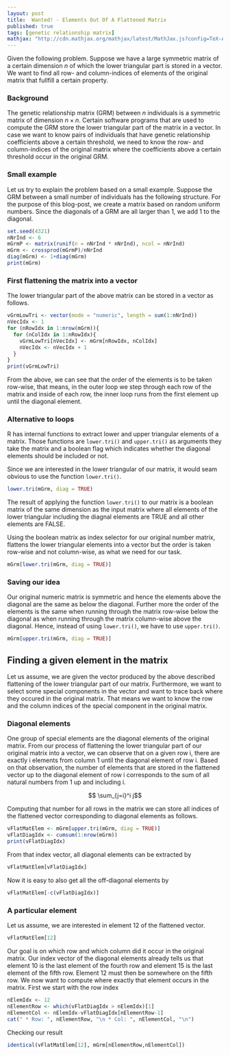 ```yaml
---
layout: post
title:  Wanted! - Elements Out Of A Flattened Matrix
published: true
tags: [genetic relationship matrix]
mathjax: "http://cdn.mathjax.org/mathjax/latest/MathJax.js?config=TeX-AMS-MML_HTMLorMML"
---
```


Given the following problem. Suppose we have a large symmetric matrix of a certain dimension $n$ of which the lower triangular part is stored in a vector. We want to find all row- and column-indices of elements of the original matrix that fullfill a certain property. 

### Background
The genetic relationship matrix (GRM) between $n$ individuals is a symmetric matrix of dimension $n\times n$. Certain software programs that are used to compute the GRM store the lower triangular part of the matrix in a vector. In case we want to know pairs of individuals that have genetic relationship coefficients above a certain threshold, we need to know the row- and column-indices of the original matrix where the coefficients above a certain threshold occur in the original GRM. 

### Small example
Let us try to explain the problem based on a small example. Suppose the GRM between a small number of individuals has the following structure. For the purpose of this blog-post, we create a matrix based on random uniform numbers. Since the diagonals of a GRM are all larger than 1, we add 1 to the diagonal.


```r
set.seed(4321)
nNrInd <- 6
mGrmP <- matrix(runif(n = nNrInd * nNrInd), ncol = nNrInd)
mGrm <- crossprod(mGrmP)/nNrInd
diag(mGrm) <- 1+diag(mGrm)
print(mGrm)
```

### First flattening the matrix into a vector
The lower triangular part of the above matrix can be stored in a vector as follows. 

```r
vGrmLowTri <- vector(mode = "numeric", length = sum(1:nNrInd))
nVecIdx <- 1
for (nRowIdx in 1:nrow(mGrm)){
  for (nColIdx in 1:nRowIdx){
    vGrmLowTri[nVecIdx] <- mGrm[nRowIdx, nColIdx]
    nVecIdx <- nVecIdx + 1
  }
}
print(vGrmLowTri)
```

From the above, we can see that the order of the elements is to be taken row-wise, that means, in the outer loop we step through each row of the matrix and inside of each row, the inner loop runs from the first element up until the diagonal element. 

### Alternative to loops
R has internal functions to extract lower and upper triangular elements of a matrix. Those functions are `lower.tri()` and `upper.tri()` as arguments they take the matrix and a boolean flag which indicates whether the diagonal elements should be included or not. 

Since we are interested in the lower triangular of our matrix, it would seam obvious to use the function `lower.tri()`. 

```r
lower.tri(mGrm, diag = TRUE)
```

The result of applying the function `lower.tri()` to our matrix is a boolean matrix of the same dimension as the input matrix where all elements of the lower triangular including the diagnal elements are TRUE and all other elements are FALSE. 

Using the boolean matrix as index selector for our original number matrix, flattens the lower triangular elements into a vector but the order is taken row-wise and not column-wise, as what we need for our task.


```r
mGrm[lower.tri(mGrm, diag = TRUE)]
```

### Saving our idea
Our original numeric matrix is symmetric and hence the elements above the diagonal are the same as below the diagonal. Further more the order of the elements is the same when running through the matrix row-wise below the diagonal as when running through the matrix column-wise above the diagonal. Hence, instead of using `lower.tri()`, we have to use `upper.tri()`. 

```r
mGrm[upper.tri(mGrm, diag = TRUE)]
```

## Finding a given element in the matrix
Let us assume, we are given the vector produced by the above described flattening of the lower triangular part of our matrix. Furthermore, we want to select some special components in the vector and want to trace back where they occured in the original matrix. That means we want to know the row and the column indices of the special component in the original matrix.

### Diagonal elements
One group of special elements are the diagonal elements of the original matrix. From our process of flattening the lower triangular part of our original matrix into a vector, we can observe that on a given row i, there are exactly i elements from column 1 until the diagonal element of row i. Based on that observation, the number of elements that are stored in the flattened vector up to the diagonal element of row i corresponds to the sum of all natural numbers from 1 up and including i. 

$$ \sum_{j=i}^i j$$

Computing that number for all rows in the matrix we can store all indices of the flattened vector corresponding to diagonal elements as follows. 

```r
vFlatMatElem <- mGrm[upper.tri(mGrm, diag = TRUE)]
vFlatDiagIdx <- cumsum(1:nrow(mGrm))
print(vFlatDiagIdx)
```

From that index vector, all diagonal elements can be extracted by 

```r
vFlatMatElem[vFlatDiagIdx]
```

Now it is easy to also get all the off-diagonal elements by

```r
vFlatMatElem[-c(vFlatDiagIdx)]
```

### A particular element
Let us assume, we are interested in element 12 of the flattened vector. 

```r
vFlatMatElem[12]
```

Our goal is on which row and which column did it occur in the original matrix. Our index vector of the diagonal elements already tells us that element 10 is the last element of the fourth row and element 15 is the last element of the fifth row. Element 12 must then be somewhere on the fifth row. We now want to compute where exactly that element occurs in the matrix. First we start with the row index

```r
nElemIdx <- 12
nElementRow <- which(vFlatDiagIdx > nElemIdx)[1]
nElementCol <- nElemIdx-vFlatDiagIdx[nElementRow-1]
cat(" * Row: ", nElementRow, "\n * Col: ", nElementCol, "\n")
```

Checking our result

```r
identical(vFlatMatElem[12], mGrm[nElementRow,nElementCol])
```

